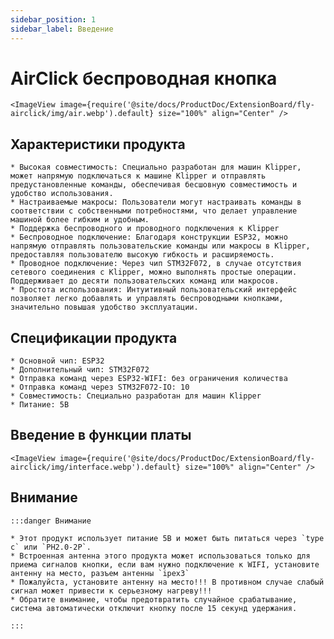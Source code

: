 ```yaml
---
sidebar_position: 1
sidebar_label: Введение
---
```




# AirClick беспроводная кнопка
    <ImageView image={require('@site/docs/ProductDoc/ExtensionBoard/fly-airclick/img/air.webp').default} size="100%" align="Center" />



## Характеристики продукта

    * Высокая совместимость: Специально разработан для машин Klipper, может напрямую подключаться к машине Klipper и отправлять предустановленные команды, обеспечивая бесшовную совместимость и удобство использования.
    * Настраиваемые макросы: Пользователи могут настраивать команды в соответствии с собственными потребностями, что делает управление машиной более гибким и удобным.
    * Поддержка беспроводного и проводного подключения к Klipper
    * Беспроводное подключение: Благодаря конструкции ESP32, можно напрямую отправлять пользовательские команды или макросы в Klipper, предоставляя пользователю высокую гибкость и расширяемость.
    * Проводное подключение: Через чип STM32F072, в случае отсутствия сетевого соединения с Klipper, можно выполнять простые операции. Поддерживает до десяти пользовательских команд или макросов.
    * Простота использования: Интуитивный пользовательский интерфейс позволяет легко добавлять и управлять беспроводными кнопками, значительно повышая удобство эксплуатации.

## Спецификации продукта

    * Основной чип: ESP32
    * Дополнительный чип: STM32F072
    * Отправка команд через ESP32-WIFI: без ограничения количества
    * Отправка команд через STM32F072-IO: 10
    * Совместимость: Специально разработан для машин Klipper
    * Питание: 5В

## Введение в функции платы
    <ImageView image={require('@site/docs/ProductDoc/ExtensionBoard/fly-airclick/img/interface.webp').default} size="100%" align="Center" />

## Внимание

    :::danger Внимание

    * Этот продукт использует питание 5В и может быть питаться через `type c` или `PH2.0-2P`.
    * Встроенная антенна этого продукта может использоваться только для приема сигналов кнопки, если вам нужно подключение к WIFI, установите антенну на место, разъем антенны `ipex3`
    * Пожалуйста, установите антенну на место!!! В противном случае слабый сигнал может привести к серьезному нагреву!!!
    * Обратите внимание, чтобы предотвратить случайное срабатывание, система автоматически отключит кнопку после 15 секунд удержания.

    :::